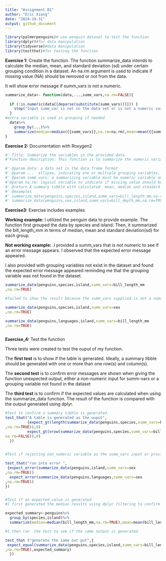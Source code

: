 ```yaml
---
title: "Assignment B1"
author: "Eric Xiang"
date: "2024-10-31"
output: github_document
---
```


```r
 
library(palmerpenguins)# use penguin dataset to test the function 
library(dplyr)#for data manipulation
library(tidyverse)#data manipulation 
library(testthat)#for testing the function 

```

**Exercise 1:** Create the function. The function summarize_data intends to calculate the median, mean, and standard deviation (sd) under certain grouping condition in a dataset. An na.rm argument is used to indicate if missing value (NA) should be removed or not from the data.

It will show error message if summ_vars is not a numeric.

```r
summarize_data<- function(data,...,summ_vars,na.rm=FALSE){
    
  if (!is.numeric(data[[deparse(substitute(summ_vars))]])) {
    stop("Input summ_var is not in the data set or is not a numeric variable, double check")
  }
#extra variable is used in grouping if needed
  data%>%
    group_by(...)%>% 
    summarize(median=median({{summ_vars}},na.rm=na.rm),mean=mean({{summ_vars}},na.rm=na.rm),sd=sd({{summ_vars}},na.rm=na.rm)) 
}


```

**Exercise 2:** Documentation with Roxygen2

```r

#' Title: Summarize the variables in the provided data 
#'Function description: This function is to summarize the numeric variable in a dataset when given one or more grouping condition. It will generate a summary tibble to show the calculated median, mean and standard deviation of the numeric variable under the indicated grouping conditions. There is an option for user to ignore missing value with na.rm arguement. 

#' @param data: a data set in the data frame format 
#' @param ...  ellipse, indicating one or multiple grouping variables, has to be a categorical variable existed in the dataset to group the population  
#' @param summ_vars: a summarizing variable must be numeric variable and existed in the dataset 
#'@param na.rm: logical variable to indicate if missing value should be removed or not. default is FALSE(not remove) 
#' @return A summary tibble with calculated  mean, median and standard deviation of the indicated variables. 
#' @examples
#' summarize_data(penguins,species,island,summ_vars=bill_length_mm,na.rm=TRUE)
#' summarize_data(penguins,sex,island,summ_vars=bill_depth_mm,na.rm=TRUE)
```

**Exercise3:** Exercise includes examples

**Working example:** I utilized the penguin data to provide example. The function first grouped the data by species and island. Then, it summarized the bill_length_mm in terms of median, mean and standard deviation(sd) for each group.

**Not working example:** .I provided a summ_vars that is not numeric to see if an error message appears. I observed that the expected error message appeared.

I also provided with grouping variables not exist in the dataset and found the expected error message appeared reminding me that the grouping variable was not found in the dataset.

```r



summarize_data(penguins,species,island,summ_vars=bill_length_mm
,na.rm=TRUE)

#failed to show the result because the summ_vars supplied is not a numeric variable 

summarize_data(penguins,species,island,summ_vars=sex
,na.rm=TRUE)

summarize_data(penguins,languages,island,summ_vars=bill_length_mm
,na.rm=TRUE)



```

**Exercise_4:** Test the function

Three tests were created to test the ouput of my function.

The **first test** is to show if the table is generated. Ideally, a summary tibble should be generated with one or more than one row(s) and column(s).

The **second test** is to confirm error messages are shown when giving the function unexpected output, either a non-numeric input for summ-vars or a grouping variable not found in the dataset

The **third test** is to confirm if the expected values are calculated when using the summarize_data function. The result of the function is compared with the output generated using dplyr.

```r
#Test to confirm a summary tibble is generated
test_that("A table is generated as the ouput", 
          {expect_gt(length(summarize_data(penguins,species,summ_vars=bill_length_mm
,na.rm=TRUE)),0)
          expect_gt(nrow(summarize_data(penguins,species,summ_vars=bill_length_mm,
na.rm=FALSE)),0)
  })


#Test if rejecting non_numeric variable as the summ_vars input or providing a group_by variable not exist in the data 
 
test_that("run into error ",
 {expect_error(summarize_data(penguins,island,summ_vars=sex
,na.rm=TRUE))
  expect_error(summarize_data(penguins,languages,summ_vars=sex
,na.rm=TRUE))
})


#Test if an expected value is generated 
#I first generated the median results using dplyr filtering to confirm the ideal output 

expected_summary<-penguins%>%
  group_by(species,island)%>%
  summarize(median=median(bill_length_mm,na.rm=TRUE),mean=mean(bill_length_mm,na.rm=TRUE),sd=sd(bill_length_mm,na.rm=TRUE))

#I then ran  the test to see if the same output is generated

test_that ("generate the same out put",{
 expect_equal(summarize_data(penguins,species,island,summ_vars=bill_length_mm
,na.rm=TRUE),expected_summary)
  })




```
